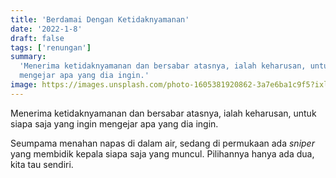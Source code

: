 ```yaml
---
title: 'Berdamai Dengan Ketidaknyamanan'
date: '2022-1-8'
draft: false
tags: ['renungan']
summary:
  'Menerima ketidaknyamanan dan bersabar atasnya, ialah keharusan, untuk siapa saja yang ingin
  mengejar apa yang dia ingin.'
image: https://images.unsplash.com/photo-1605381920862-3a7e6ba1c9f5?ixlib=rb-1.2.1&ixid=MnwxMjA3fDB8MHxwaG90by1wYWdlfHx8fGVufDB8fHx8&fit=crop&auto=format
---
```


Menerima ketidaknyamanan dan bersabar atasnya, ialah keharusan, untuk siapa saja yang ingin mengejar
apa yang dia ingin.

Seumpama menahan napas di dalam air, sedang di permukaan ada _sniper_ yang membidik kepala siapa
saja yang muncul. Pilihannya hanya ada dua, kita tau sendiri.
